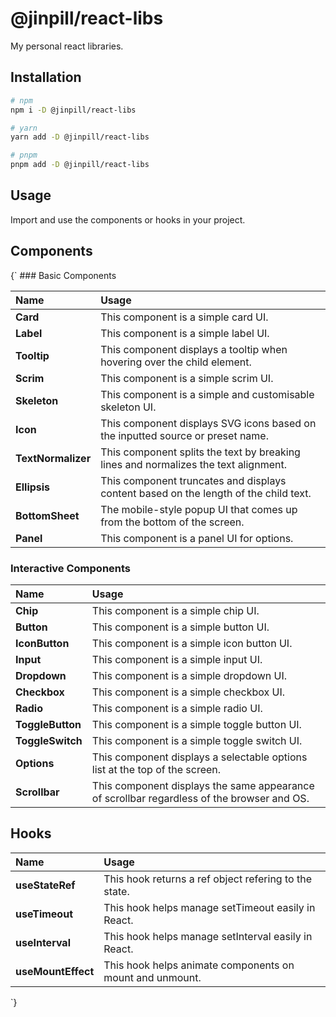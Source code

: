 

<Meta title="Introduction" />
<Styles />

# @jinpill/react-libs

<AnchorChip
  name="Github"
  src={GithubIcon}
  href="https://github.com/jinpill/react-libs"
/>

<AnchorChip
  name="NPM"
  src={NpmIcon}
  href="https://www.npmjs.com/package/@jinpill/react-libs?activeTab=readme"
/>

My personal react libraries.

## Installation

```bash
# npm
npm i -D @jinpill/react-libs

# yarn
yarn add -D @jinpill/react-libs

# pnpm
pnpm add -D @jinpill/react-libs
```

## Usage

Import and use the components or hooks in your project.

## Components

<Markdown>
{`
### Basic Components

| Name               | Usage                                                                                |
| :----------------- | :----------------------------------------------------------------------------------- |
| **Card**           | This component is a simple card UI.                                                  |
| **Label**          | This component is a simple label UI.                                                 |
| **Tooltip**        | This component displays a tooltip when hovering over the child element.              |
| **Scrim**          | This component is a simple scrim UI.                                                 |
| **Skeleton**       | This component is a simple and customisable skeleton UI.                             |
| **Icon**           | This component displays SVG icons based on the inputted source or preset name.       |
| **TextNormalizer** | This component splits the text by breaking lines and normalizes the text alignment.  |
| **Ellipsis**       | This component truncates and displays content based on the length of the child text. |
| **BottomSheet**    | The mobile-style popup UI that comes up from the bottom of the screen.               |
| **Panel**          | This component is a panel UI for options.                                            |

### Interactive Components

| Name             | Usage                                                                                      |
| :--------------- | :----------------------------------------------------------------------------------------- |
| **Chip**         | This component is a simple chip UI.                                                        |
| **Button**       | This component is a simple button UI.                                                      |
| **IconButton**   | This component is a simple icon button UI.                                                 |
| **Input**        | This component is a simple input UI.                                                       |
| **Dropdown**     | This component is a simple dropdown UI.                                                    |
| **Checkbox**     | This component is a simple checkbox UI.                                                    |
| **Radio**        | This component is a simple radio UI.                                                       |
| **ToggleButton** | This component is a simple toggle button UI.                                               |
| **ToggleSwitch** | This component is a simple toggle switch UI.                                               |
| **Options**      | This component displays a selectable options list at the top of the screen.                |
| **Scrollbar**    | This component displays the same appearance of scrollbar regardless of the browser and OS. |

## Hooks

| Name               | Usage                                                    |
| :----------------- | :------------------------------------------------------- |
| **useStateRef**    | This hook returns a ref object refering to the state.    |
| **useTimeout**     | This hook helps manage setTimeout easily in React.       |
| **useInterval**    | This hook helps manage setInterval easily in React.      |
| **useMountEffect** | This hook helps animate components on mount and unmount. |

`}

</Markdown>
